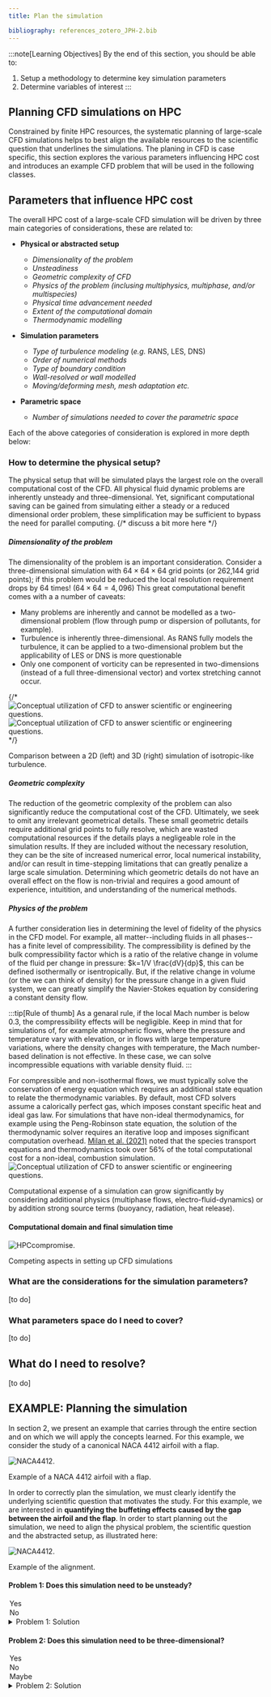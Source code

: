 ```yaml
---
title: Plan the simulation

bibliography: references_zotero_JPH-2.bib
---
```



:::note[Learning Objectives]
By the end of this section, you should be able to:
1. Setup a methodology to determine key simulation parameters
2.  Determine variables of interest 
:::



## Planning CFD simulations on HPC
Constrained by finite HPC resources, the systematic planning of large-scale CFD simulations helps to best align the available resources to the scientific question that underlines the simulations. The planing in CFD is case specific, this section explores the various parameters influencing HPC cost and introduces an example CFD problem that will be used in the following classes.



## Parameters that influence HPC cost
The overall HPC cost of a large-scale CFD simulation will be driven by three main categories of considerations, these are related to:

- **Physical or abstracted setup** 
	* *Dimensionality of the problem*
	* *Unsteadiness*
	* *Geometric complexity of CFD*
	* *Physics of the problem (inclusing multiphysics, multiphase, and/or multispecies)*
	* *Physical time advancement needed*
	* *Extent of the computational domain*
	* *Thermodynamic modelling*


- **Simulation parameters**
	* *Type of turbulence modeling* (*e.g.* RANS, LES, DNS)
	* *Order of numerical methods* 
	* *Type of boundary condition*
	* *Wall-resolved or wall modelled*
	* *Moving/deforming mesh, mesh adaptation etc.*
	
	
- **Parametric space**
	* *Number of simulations needed to cover the parametric space*

Each of the above categories of consideration is explored in more depth below:


### How to determine the physical setup?
The physical setup that will be simulated plays the largest role on the overall computational cost of the CFD. All physical fluid dynamic problems are inherently unsteady and three-dimensional. Yet, significant computational saving can be gained from simulating either a steady or a reduced dimensional order problem, these simplification may be sufficient to bypass the need for parallel computing.
{/* discuss a bit more here */}

##### Dimensionality of the problem
The dimensionality of the problem is an important consideration. Consider a three-dimensional simulation with $64\times 64\times 64$ grid points (or 262,144 grid points); if this problem would be reduced the local resolution requirement drops by 64 times! ($64\times 64=4,096$) This great computational benefit comes with a a number of caveats:

* Many problems are inherently and cannot be modelled as a two-dimensional problem (flow through pump or dispersion of pollutants, for example). 
* Turbulence is inherently three-dimensional. As RANS fully models the turbulence, it can be applied to a two-dimensional problem but the applicability of LES or DNS is more questionable
*  Only one component of vorticity can be represented in two-dimensions (instead of a full three-dimensional vector) and vortex stretching cannot occur.

<CardGrid>
	<Gif src='../../../assets/figs_section2/IsoTurb2D.gif' alt='' width='100%'/>
	<Gif src='../../../assets/figs_section2/IsoTurb3D.gif' alt='' width='100%'/>
</CardGrid>

{/* ![Conceptual utilization of CFD to answer scientific or engineering questions.](../../../assets/figs_section2/IsoTurb2D.gif   "Conceptual utilization of CFD to answer scientific or engineering questions.")  ![Conceptual utilization of CFD to answer scientific or engineering questions.](../../../assets/figs_section2/IsoTurb3D.gif   "Conceptual utilization of CFD to answer scientific or engineering questions.") */}
<Caption>Comparison between a 2D (left) and 3D (right) simulation of isotropic-like turbulence.</Caption>

##### Geometric complexity 
The reduction of the geometric complexity of the problem can also significantly reduce the computational cost of the CFD. Ultimately, we seek to omit any irrelevant geometrical details. These small geometric details require additional grid points to fully resolve, which are wasted computational resources if the details plays a negligeable role in the simulation results. If they are included without the necessary resolution, they can be the site of increased numerical error, local numerical instability, and/or can result in time-stepping limitations that can greatly penalize a large scale simulation. Determining which geometric details do not have an overall effect on the flow is non-trivial  and requires a good amount of experience, intuitition, and understanding of the numerical methods.


##### Physics of the problem 
A further consideration lies in determining the level of fidelity of the physics in the CFD model. For example, all matter--including fluids in all phases--has a finite level of compressibility. The compressibility is defined by the bulk compressibility factor which is a ratio of the relative change in volume of the fluid per change in pressure: $k=1/V \frac{dV}{dp}$, this can be defined isothermally or isentropically.  But, if the relative change in volume (or the we can think of density) for the pressure change in a given fluid system, we can greatly simplify the Navier-Stokes equation by considering a constant density flow. 

:::tip[Rule of thumb]
As a genaral rule, if the local Mach number is below 0.3, the compressibility effects will be negligible. Keep in mind that for simulations of, for example atmospheric flows, where the pressure and temperature vary with elevation, or in flows with large temperature variations, where the density changes with temperature, the Mach number-based delination is not effective. In these case, we can solve incompressible equations with variable density fluid.
:::

For compressible and non-isothermal flows, we must typically solve the conservation of energy equation which requires an additional state equation to relate the thermodynamic variables.  By default, most CFD solvers assume a calorically perfect gas, which imposes constant specific heat and ideal gas law. For simulations that have non-ideal thermodynamics, for example using the Peng-Robinson state equation, the solution of the thermodynamic solver requires an iterative loop and imposes significant computation overhead.  [Milan et al. (2021)](https://www.sciencedirect.com/science/article/pii/S0021999121004629) noted that the species transport equations and thermodynamics took over 56% of the total computational cost for a non-ideal, combustion simulation. 
![Conceptual utilization of CFD to answer scientific or engineering questions.](../../../assets/figs_section2/ARC4CFD_combustionTime.png   "Relative computational time.")

Computational expense of a simulation can grow significantly by considering additional physics (multiphase flows, electro-fluid-dynamics) or by addition strong source terms (buoyancy, radiation, heat release).


[With massively parallel computers, the low-Mach number formulation becomes highly challenging, because it involves solving large linear systems.]: #


#### Computational domain and final simulation time


![HPCcompromise.](../../../assets/figs_section2/ARC4CFD_leverateHPC_compromise.png "Competing aspects in setting up CFD simulations")
<Caption>Competing aspects in setting up CFD simulations</Caption>






### What are the considerations for the simulation parameters?
[to do]






### What parameters space do I need to cover?
[to do]






## What do I need to resolve?
[to do]









## EXAMPLE: Planning the simulation
In section 2, we present an example that carries through the entire section and on which we will apply the concepts learned. For this example, we consider the study of a canonical NACA 4412 airfoil with a flap. 

![NACA4412.](../../../assets/figs_section2/ARC4CFD_airfoil.png "Example CFD")
<Caption>Example of a NACA 4412 airfoil with a flap. </Caption>

In order to correctly plan the simulation, we must clearly identify the underlying scientific question that motivates the study. For this example, we are interested in **quantifying the buffeting effects caused by the gap between the airfoil and the flap**. In order to start planning out the simulation, we need to align the physical problem, the scientific question and the abstracted setup, as illustrated here:

![NACA4412.](../../../assets/figs_section2/ARC4CFD_alignmentExample.png "Example CFD")
<Caption>Example of the alignment. </Caption>


#### Problem 1: Does this simulation need to be unsteady?
<MultipleChoice>
    <Option isCorrect>
        Yes
    </Option>
    <Option>
      No   
      </Option>
</MultipleChoice>

<details>
    <summary>Problem 1: Solution </summary>
The buffeting is an inherently **unsteady** phenomena, therefore the an unsteady simulation is needed to capture this effect. 
</details>


#### Problem 2: Does this simulation need to be three-dimensional?
<MultipleChoice>
    <Option >
        Yes
    </Option>
    <Option>
      No   
      </Option>
          <Option isCorrect>
      Maybe
      </Option>
</MultipleChoice>

<details>
    <summary>Problem 2: Solution </summary>
   This flow is likely turbulent and is characterized by spanwise aligned turbulent structures. 
   
    These structures are inherently three-dimensional, so ideally a [todo]
       </details>


The above questions guide us towards the need to simulate an unsteady, three-dimensional problem. Now comes the question of the necessary geometric complexity of the abstracted setup. The geometric complexity represents a compromise between the available computational resources and the fidelity needed for the simulation.

For the present example, the focus of the study will lies in a high-fidelity simulation [todo]



![CFD Example.](../../../assets/figs_section2/airfoil4412wflap_example.png "Example CFD")



### Problem description
A backward facing step of height, $\delta$ , is subject to freestream flow at velocity $U$. The transient development of flow structure downstream of the step is simulated using incompressible SA-DDES. OpenFoam v23 and SU2 v7 are used to simulate the flow. 

The flow domain is chosen based on the experimental work by [Jovic and Driver (1994)](https://link.springer.com/article/10.1007/BF00208471) and subsequent DNS studies by Le et al (1997). Schematic of the flow domain is shown below:
![CFD Example.](../../../assets/figs_section2/ARC4CFD_Exampledomain.png "Example CFD")


The Reynolds number based on the step height is $Re_h = \frac{\rho U \delta}{\mu}= 5000$. 


## References
1. https://www.osti.gov/servlets/purl/1889593
2. https://ntrs.nasa.gov/api/citations/20140003093/downloads/20140003093.pdf
3. https://www5.in.tum.de/lehre/vorlesungen/hpc/WS14/intro.pdf
